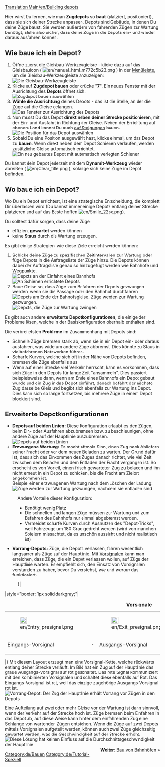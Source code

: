 [[Translation:Main/en/Building depots]]{{en/-}}{{de/Tutorial}}

{{de/Hinweis|Diese Seite beschreibt nur Zugdepots. Es gibt auch {{User:Pystro/Template:Link Translation|depots|De|Depots|Depot|Depots}} für die anderen Transporttypen.}}
Hier wirst Du lernen, wie man '''Zugdepots''' so '''baut''' (platziert, positioniert), dass sie sich deiner Strecke anpassen. Depots sind Gebäude, in denen Du deine Züge baust. Sie werden außerdem von fahrenden Zügen zur Wartung benötigt, stelle also sicher, dass deine Züge in die Depots ein- und wieder daraus ausfahren können.

== Wie baue ich ein Depot? ==
# Öffne zuerst die Gleisbau-Werkzeugleiste - klicke dazu auf das Gleisbauicon ( [[File:en/manual html m772c5b23.png]] ) in der [[Main/de/Spieloberfläche|Menüleiste]], um die Gleisbau-Werkzeugleiste anzuzeigen:<br/>[[File:en/Railroad Construction.png|none|frame|Die Gleisbau-Werkzeugleiste]]
# Klicke auf '''Zugdepot bauen''' oder drücke "'''7'''". Ein neues Fenster mit der Ausrichtung des '''Depots''' öffnet sich.<br/>[[File:en/New depot.png|none|frame|'''Zugdepot bauen''' auswählen]]
# '''Wähle die Ausrichtung''' deines Depots - das ist die Stelle, an der die Züge auf die Gleise gelangen.<br/>[[File:en/Depot direction.png|none|frame|Das Fenster zur Ausrichtung des Depots]]
# Nun musst Du das Depot '''direkt neben deiner Strecke positionieren''', mit der Ein- und Ausfahrt in Richtung der Gleise. Neben der Errichtung auf ebenem Land kannst Du auch [[Main/de/Bau an Steigungen|auf Steigungen]] bauen.<br/>[[File:en/Depot position.png|none|frame|Die Position für das Depot auswählen]]
# Sobald Du eine Position ausgewählt hast, klicke einmal, um das Depot zu '''bauen'''. Wenn direkt neben dem Depot Schienen verlaufen, werden zusätzliche Gleise automatisch errichtet.<br/>[[File:en/New depot placed.png|none|frame|Ein neu gebautes Depot mit automatisch verlegten Schienen]]

Du kannst dein Depot jederzeit mit dem '''Dynamit-Werkzeug''' wieder abreißen ( [[File:en/Clear title.png]] ), solange sich keine Züge im Depot befinden.

== Wo baue ich ein Depot? ==
Wo Du ein Depot errichtest, ist eine strategische Entscheidung, die komplett Dir überlassen wird (Du kannst immer einige Depots entlang deiner Strecke platzieren und auf das Beste hoffen [[File:en/Smile 22px.png]]).

Du solltest dafür sorgen, dass deine Züge
* effizient '''gewartet''' werden können
* keine '''Staus''' durch die Wartung erzeugen.

Es gibt einige Strategien, wie diese Ziele erreicht werden können:
# Schicke deine Züge zu spezifischen Zeitintervallen zur Wartung oder füge Depots in die Auftragsliste der Züge hinzu. Die Depots können dabei der Auftragsliste genau so hinzugefügt werden wie Bahnhöfe und Wegpunkte.<br/>[[File:en/Depot at station entrance.png|none|frame|Depots an der Einfahrt eines Bahnhofs]][[File:en/Depots-basic.png|none|frame|An Schienen errichtete Depots]]
# Baue Gleise so, dass Züge zum Befahren der Depots gezwungen werden, wenn sie die Passage oder den Bahnhof durchfahren<br/>[[File:en/Depot end of station.png|none|frame|Depots am Ende der Bahnofsgleise. Züge werden zur Wartung gezwungen.]][[File:en/Depots-forced.png|none|frame|Depots, die Züge zur Wartung zwingen]]

Es gibt auch andere '''erweiterte Depotkonfigurationen''', die einige der Probleme lösen, welche in der Basiskonfiguration oberhalb enthalten sind.

Die verbreitetsten '''Probleme''' im Zusammenhang mit Depots sind:
* Schnelle Züge bremsen stark ab, wenn sie in ein Depot ein- oder daraus ausfahren, was widerum andere Züge abbremst. Dies könnte zu Staus in vielbefahrenen Netzwerken führen.
* Scharfe Kurven, welche sich oft in der Nähe von Depots befinden, bremsen die Züge ebenfalls aus
* Wenn auf einer Strecke viel Verkehr herrscht, kann es vorkommen, dass sich Züge in den Depots für lange Zeit "ansammeln". Dies passiert beispielsweise dann, wenn am Ende eines Bahnhofs ein Depot gebaut wurde und ein Zug in das Depot einfährt; danach befährt der nächste Zug dasselbe Gleis und begibt sich ebenfalls zur Wartung ins Depot. Dies kann sich so lange fortsetzen, bis mehrere Züge in einem Depot blockiert sind.

== Erweiterte Depotkonfigurationen ==
* '''Depots auf beiden Linien: ''' Diese Konfiguration erlaubt es den Zügen, beim Ein- oder Ausfahren abzubremsen bzw. zu beschleunigen, ohne andere Züge auf der Hauptlinie auszubremsen.<br/>[[File:en/Depots-at-both-lines.png|none|frame|Depots auf beiden Linien]]
* '''Erzwungene Wartung:''' Es macht oftmals Sinn, einen Zug nach Abliefern seiner Fracht oder vor dem neuen Beladen zu warten. Der Grund dafür ist, dass sich das Einkommen des Zuges danach richtet, wie viel Zeit zwischen dem Beladen und dem Entladen der Fracht vergangen ist. So erscheint es von Vorteil, einen frisch gewarteten Zug zu beladen und ihn nicht erneut in ein Depot zu schicken, bis die Fracht am Zielort angekommen ist.<br/>Beispiel einer erzwungenen Wartung nach dem Löschen der Ladung:<br/>[[File:en/Unload-then-service.png|none|frame|Züge werden zur Wartung gezwungen, nachdem sie entladen sind]]
:Andere Vorteile dieser Konfiguration:
:* Benötigt wenig Platz
:* Die schnellen und langen Züge müssen zur Wartung und zum Befahren des Bahnhofs nur einmal abgebremst werden.
:* Vermeidet scharfe Kurven durch Ausnutzen des "Depot-Tricks", weil Fahrzeuge um 180 Grad gedreht werden (wird von manchen Spielern missachtet, da es unschön aussieht und nicht realistisch ist)
* '''Vorrang-Depots:''' Züge, die Depots verlassen, fahren wesentlich langsamer als Züge auf der Hauptlinie. Mit [[Main/en/Signale/De#Vorsignale|Vorsignalen]] kann man erreichen, dass Züge, die ein Depot verlassen wollen, auf Züge der Hauptlinie warten. Es empfiehlt sich, den Einsatz von Vorsignalen verstanden zu haben, bevor Du verstehst, ''wie'' und ''warum'' das funktioniert.
:{|
|style="border: 1px solid darkgray;"|
{| align="center"
|+'''Vorsignale'''
|- align="center"
|style="border: none;"|[[File:en/Entry presignal.png|22px]]
|style="border: none;"|
|style="border: none;"|[[File:en/Exit presignal.png|22px]]
|style="border: none;"|
|style="border: none;"|[[File:en/Combo presignal.png|22px]]
|- align="center"
|style="border: none;"|Eingangs-Vorsignal
|style="border: none;"|&nbsp;&middot;&nbsp;
|style="border: none;"|Ausgangs-Vorsignal
|style="border: none;"|&nbsp;&middot;&nbsp;
|style="border: none;"|kombiniertes Vorsignal
|}
|}
Mit diesem Layout erzeugt man eine Vorsignal-Kette, welche rückwärts entlang deiner Strecke verläuft. Im Bild hat ein Zug auf der Hauptlinie das graue Ausgangs-Vorsignal auf rot geschaltet. Das rote Signal kommuniziert mit den kombinierten Vorsignalen und schaltet diese ebenfalls auf Rot. Das Eingangs-Vorsignal ist rot, weil das einzige zugehörige Ausgangs-Vorsignal rot ist.<br/>[[File:de/Right-of-way depot.png|none|frame|Vorrang-Depot: Der Zug der Hauptlinie erhält Vorrang vor Zügen in den Depots]]

Eine Aufteilung auf zwei oder mehr Gleise vor der Wartung ist dann sinnvoll, wenn der Verkehr auf der Strecke hoch ist. Züge bremsen beim Einfahren in das Depot ab, auf diese Weise kann hinter dem einfahrenden Zug eine Schlange von wartenden Zügen entstehen. Wenn die Züge auf zwei Depots mittels Vorsignalen aufgeteilt werden, können auch zwei Züge gleichzeitig gewartet werden, was die Geschwindigkeit auf der Strecke erhöht.<br/>[[File:en/Split-before-servicing.png|none|frame|Diese Lösung hat keinen Einfluss auf die Durchschnittsgeschwindigkeit der Hauptlinie]]
<span style="float: right">[[Main/de/Bahnhof bauen|'''Weiter''': Bau von Bahnhöfen]] &raquo;</span>

[[Category:de/Bauen]]
[[Category:de/Tutorial-Speziell]]